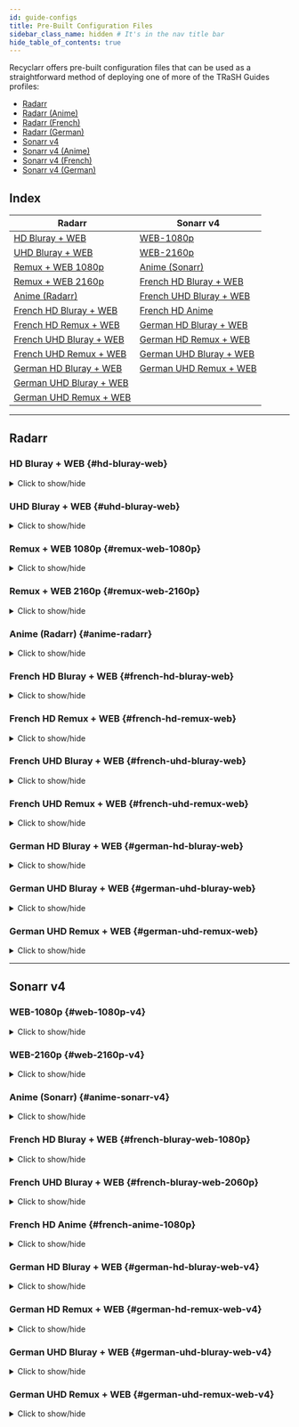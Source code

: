 ```yaml
---
id: guide-configs
title: Pre-Built Configuration Files
sidebar_class_name: hidden # It's in the nav title bar
hide_table_of_contents: true
---
```



Recyclarr offers pre-built configuration files that can be used as a straightforward method of
deploying one of more of the TRaSH Guides profiles:

- [Radarr][radarr-profiles-trash]
- [Radarr (Anime)][radarr-anime-profiles-trash]
- [Radarr (French)][radarr-french-profiles-trash]
- [Radarr (German)][radarr-german-profiles-trash]
- [Sonarr v4][sonarr-v4-profiles-trash]
- [Sonarr v4 (Anime)][sonarr-v4-anime-profiles-trash]
- [Sonarr v4 (French)][sonarr-v4-french-profiles-trash]
- [Sonarr v4 (German)][sonarr-v4-german-profiles-trash]

[radarr-profiles-trash]: https://trash-guides.info/Radarr/radarr-setup-quality-profiles/
[radarr-anime-profiles-trash]: https://trash-guides.info/Radarr/radarr-setup-quality-profiles-anime/
[radarr-french-profiles-trash]: https://trash-guides.info/Radarr/radarr-setup-quality-profiles-french-en/
[radarr-german-profiles-trash]: https://trash-guides.info/Radarr/radarr-setup-quality-profiles-german-en/
[sonarr-v4-profiles-trash]: https://trash-guides.info/Sonarr/sonarr-setup-quality-profiles/
[sonarr-v4-anime-profiles-trash]: https://trash-guides.info/Sonarr/sonarr-setup-quality-profiles-anime/
[sonarr-v4-french-profiles-trash]: https://trash-guides.info/Sonarr/sonarr-setup-quality-profiles-french-en/
[sonarr-v4-german-profiles-trash]: https://trash-guides.info/Sonarr/sonarr-setup-quality-profiles-german-en/

<Session />

## Index

| Radarr                                            | Sonarr v4                                            |
| ------------------------------------------------- | ---------------------------------------------------- |
| [HD Bluray + WEB](#hd-bluray-web)                 | [WEB-1080p](#web-1080p-v4)                           |
| [UHD Bluray + WEB](#uhd-bluray-web)               | [WEB-2160p](#web-2160p-v4)                           |
| [Remux + WEB 1080p](#remux-web-1080p)             | [Anime (Sonarr)](#anime-sonarr-v4)                   |
| [Remux + WEB 2160p](#remux-web-2160p)             | [French HD Bluray + WEB](#french-bluray-web-1080p)   |
| [Anime (Radarr)](#anime-radarr)                   | [French UHD Bluray + WEB](#french-bluray-web-2060p)  |
| [French HD Bluray + WEB](#french-hd-bluray-web)   | [French HD Anime](#french-anime-1080p)               |
| [French HD Remux + WEB](#french-hd-remux-web)     | [German HD Bluray + WEB](#german-hd-bluray-web-v4)   |
| [French UHD Bluray + WEB](#french-uhd-bluray-web) | [German HD Remux + WEB](#german-hd-remux-web-v4)     |
| [French UHD Remux + WEB](#french-uhd-bluray-web)  | [German UHD Bluray + WEB](#german-uhd-bluray-web-v4) |
| [German HD Bluray + WEB](#german-hd-bluray-web)   | [German UHD Remux + WEB](#german-uhd-remux-web-v4)   |
| [German UHD Bluray + WEB](#german-uhd-bluray-web) |                                                      |
| [German UHD Remux + WEB](#german-uhd-remux-web)   |                                                      |

---

## Radarr

### HD Bluray + WEB {#hd-bluray-web}

<details>
<summary>Click to show/hide</summary>

```yml reference title="Copy this configuration into your own configuration file:"
https://github.com/recyclarr/config-templates/blob/master/radarr/templates/hd-bluray-web.yml
```

</details>

### UHD Bluray + WEB {#uhd-bluray-web}

<details>
<summary>Click to show/hide</summary>

```yml reference title="Copy this configuration into your own configuration file:"
https://github.com/recyclarr/config-templates/blob/master/radarr/templates/uhd-bluray-web.yml
```

</details>

### Remux + WEB 1080p {#remux-web-1080p}

<details>
<summary>Click to show/hide</summary>

```yml reference title="Copy this configuration into your own configuration file:"
https://github.com/recyclarr/config-templates/blob/master/radarr/templates/remux-web-1080p.yml
```

</details>

### Remux + WEB 2160p {#remux-web-2160p}

<details>
<summary>Click to show/hide</summary>

```yml reference title="Copy this configuration into your own configuration file:"
https://github.com/recyclarr/config-templates/blob/master/radarr/templates/remux-web-2160p.yml
```

</details>

### Anime (Radarr) {#anime-radarr}

<details>
<summary>Click to show/hide</summary>

```yml reference title="Copy this configuration into your own configuration file:"
https://github.com/recyclarr/config-templates/blob/master/radarr/templates/anime-radarr.yml
```

</details>

### French HD Bluray + WEB {#french-hd-bluray-web}

<details>
<summary>Click to show/hide</summary>

```yml reference title="Copy this configuration into your own configuration file:"
https://github.com/recyclarr/config-templates/blob/master/radarr/templates/french-hd-bluray-web.yml
```

</details>

### French HD Remux + WEB {#french-hd-remux-web}

<details>
<summary>Click to show/hide</summary>

```yml reference title="Copy this configuration into your own configuration file:"
https://github.com/recyclarr/config-templates/blob/master/radarr/templates/french-hd-remux-web.yml
```

</details>

### French UHD Bluray + WEB {#french-uhd-bluray-web}

<details>
<summary>Click to show/hide</summary>

```yml reference title="Copy this configuration into your own configuration file:"
https://github.com/recyclarr/config-templates/blob/master/radarr/templates/french-uhd-bluray-web.yml
```

</details>

### French UHD Remux + WEB {#french-uhd-remux-web}

<details>
<summary>Click to show/hide</summary>

```yml reference title="Copy this configuration into your own configuration file:"
https://github.com/recyclarr/config-templates/blob/master/radarr/templates/french-uhd-remux-web.yml
```

</details>

### German HD Bluray + WEB {#german-hd-bluray-web}

<details>
<summary>Click to show/hide</summary>

```yml reference title="Copy this configuration into your own configuration file:"
https://github.com/recyclarr/config-templates/blob/master/radarr/templates/german-hd-bluray-web.yml
```

</details>

### German UHD Bluray + WEB {#german-uhd-bluray-web}

<details>
<summary>Click to show/hide</summary>

```yml reference title="Copy this configuration into your own configuration file:"
https://github.com/recyclarr/config-templates/blob/master/radarr/templates/german-uhd-bluray-web.yml
```

</details>

### German UHD Remux + WEB {#german-uhd-remux-web}

<details>
<summary>Click to show/hide</summary>

```yml reference title="Copy this configuration into your own configuration file:"
https://github.com/recyclarr/config-templates/blob/master/radarr/templates/german-uhd-remux-web.yml
```

</details>

---

## Sonarr v4

### WEB-1080p {#web-1080p-v4}

<details>
<summary>Click to show/hide</summary>

```yml reference title="Copy this configuration into your own configuration file:"
https://github.com/recyclarr/config-templates/blob/master/sonarr/templates/web-1080p-v4.yml
```

</details>

### WEB-2160p {#web-2160p-v4}

<details>
<summary>Click to show/hide</summary>

```yml reference title="Copy this configuration into your own configuration file:"
https://github.com/recyclarr/config-templates/blob/master/sonarr/templates/web-2160p-v4.yml
```

</details>

### Anime (Sonarr) {#anime-sonarr-v4}

<details>
<summary>Click to show/hide</summary>

```yml reference title="Copy this configuration into your own configuration file:"
https://github.com/recyclarr/config-templates/blob/master/sonarr/templates/anime-sonarr-v4.yml
```

</details>

### French HD Bluray + WEB {#french-bluray-web-1080p}

<details>
<summary>Click to show/hide</summary>

```yml reference title="Copy this configuration into your own configuration file:"
https://github.com/recyclarr/config-templates/blob/master/sonarr/templates/french-bluray-web-1080p-v4.yml
```

</details>

### French UHD Bluray + WEB {#french-bluray-web-2060p}

<details>
<summary>Click to show/hide</summary>

```yml reference title="Copy this configuration into your own configuration file:"
https://github.com/recyclarr/config-templates/blob/master/sonarr/templates/french-bluray-web-2160p-v4.yml
```

</details>

### French HD Anime {#french-anime-1080p}

<details>
<summary>Click to show/hide</summary>

```yml reference title="Copy this configuration into your own configuration file:"
https://github.com/recyclarr/config-templates/blob/master/sonarr/templates/french-anime-1080p-v4.yml
```

</details>

### German HD Bluray + WEB {#german-hd-bluray-web-v4}

<details>
<summary>Click to show/hide</summary>

```yml reference title="Copy this configuration into your own configuration file:"
https://github.com/recyclarr/config-templates/blob/master/sonarr/templates/german-hd-bluray-web-v4.yml
```

</details>

### German HD Remux + WEB {#german-hd-remux-web-v4}

<details>
<summary>Click to show/hide</summary>

```yml reference title="Copy this configuration into your own configuration file:"
https://github.com/recyclarr/config-templates/blob/master/sonarr/templates/german-hd-remux-web-v4.yml
```

</details>

### German UHD Bluray + WEB {#german-uhd-bluray-web-v4}

<details>
<summary>Click to show/hide</summary>

```yml reference title="Copy this configuration into your own configuration file:"
https://github.com/recyclarr/config-templates/blob/master/sonarr/templates/german-uhd-bluray-web-v4.yml
```

</details>

### German UHD Remux + WEB {#german-uhd-remux-web-v4}

<details>
<summary>Click to show/hide</summary>

```yml reference title="Copy this configuration into your own configuration file:"
https://github.com/recyclarr/config-templates/blob/master/sonarr/templates/german-uhd-remux-web-v4.yml
```

</details>
